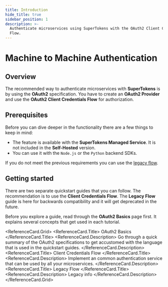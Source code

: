 ```yaml
---
title: Introduction
hide_title: true
sidebar_position: 1
description: >-
  Authenticate microservices using SuperTokens with the OAuth2 Client Credentials
  Flow.
---
```



# Machine to Machine Authentication

## Overview

The recommended way to authenticate microservices with **SuperTokens** is by using the **OAuth2** specification.
You have to create an **OAuth2 Provider** and use the **OAuth2 Client Credentials Flow** for authorization.

## Prerequisites

<PaidFeatureCallout />

Before you can dive deeper in the functionality there are a few things to keep in mind: 
- The feature is available with the **SuperTokens Managed Service**.
It is not included in the **Self-Hosted** version.
- You can use it with the `Node.js` or the `Python` backend SDKs.

If you do not meet the previous requirements you can use the [legacy flow](/docs/authentication/m2m/legacy-flow).

## Getting started 

There are two separate quickstart guides that you can follow. 
The recommendation is to use the **Client Credentials Flow**.
The **Legacy Flow** guide is here for backwards compatibility and it will get deprecated in the future.

Before you explore a guide, read through the **OAuth2 Basics** page first.
It explains several concepts that get used in each tutorial.

<ReferenceCard.Grid>
  <ReferenceCard href="/docs/authentication/unified-login/oauth2-basics">
    <ReferenceCard.Title>
      OAuth2 Basics <br />
    </ReferenceCard.Title>
    <ReferenceCard.Description>
      Go through a quick summary of the OAuth2 specifications to get accustomed with the language that is used in the quickstart guides.
    </ReferenceCard.Description>
  </ReferenceCard>
  <ReferenceCard href="/docs/authentication/m2m/client-credentials">
    <ReferenceCard.Title>
      Client Credentials Flow
    </ReferenceCard.Title>
    <ReferenceCard.Description>
      Implement an common authentication service that can be used by all your microservices.
    </ReferenceCard.Description>
  </ReferenceCard>
  <ReferenceCard href="/docs/authentication/m2m/legacy-flow">
    <ReferenceCard.Title>
      Legacy Flow
    </ReferenceCard.Title>
    <ReferenceCard.Description>
      Legacy info
    </ReferenceCard.Description>
  </ReferenceCard>
</ReferenceCard.Grid>


